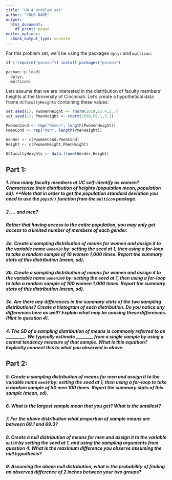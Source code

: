 ```yaml
---
title: "HW 4 problem set"
author: "YOUR NAME"
output:
  html_document:
    df_print: paged
editor_options:
  chunk_output_type: console
---
```


For this problem set, we'll be using the packages `dplyr` and `multicon`:

```r
if (!require("pacman")) install.packages("pacman")

pacman::p_load(
  dplyr,
  multicon)
```


Lets assume that we are interested in the distribution of faculty members' heights at the University of Cincinnati. Let's create a hypothetical data frame `UCfacultyHeights` containing these values:
```r
set.seed(1); PwomenHeight <- rnorm(2019,63.4,2.7)
set.seed(1); PmenHeight <- rnorm(2500,69.1,3.1)

PwomenCond <- rep("Women", length(PwomenHeight))
PmenCond <- rep("Men", length(PmenHeight))

Gender <- c(PwomenCond,PmenCond)
Height <- c(PwomenHeight,PmenHeight)

UCfacultyHeights <- data.frame(Gender,Height)

```

## Part 1:

##### 1. How many faculty members at UC self-identify as women? Characterize their distribution of heights (population mean, population sd). **Note that in order to get the population standard deviation you need to use the `popsd()` function from the `multicon` package.


##### 2. ... and men? 


##### Rather that having access to the entire population, you may only get access to a limited number of members of each gender. 

##### 3a. Create a sampling distribution of means for **women** and assign it to the variable name `women10` by: setting the seed at 1, then using a for-loop to take a random sample of **10 women 1,000 times**. Report the summary stats of this distribution (mean, sd).

##### 3b. Create a sampling distribution of means for **women** and assign it to the variable name `women100` by: setting the seed at 1, then using a for-loop to take a random sample of **100 women 1,000** times. Report the summary stats of this distribution (mean, sd).

##### 3c. Are there any differences in the summary stats of the two sampling distributions? Create a histogram of each distribution. Do you notice any differences here as well? Explain what may be causing these differences. (Hint in question 4).

##### 4. The SD of a sampling distribution of means is commonly referred to as _________. We typically estimate ________ from a single sample by using a central tendency measure of that sample. What is this equation? Explicitly connect this to what you observed in above.

## Part 2:

##### 5. Create a sampling distribution of means for **men** and assign it to the variable name `men50` by: setting the seed at 1, then using a for-loop to take a random sample of **50 men 100 times**. Report the summary stats of this sample (mean, sd).

##### 6. What is the largest sample mean that you get? What is the smallest?

##### 7. For the above distribution what proportion of sample means are between 69.1 and 69.3?

##### 8. Create a null distribution of means for men and assign it to the variable `nullM` by setting the seed at 1, and using the sampling arguments from question 4. What is the maximum difference you observe assuming the null hypothesis?

##### 9. Assuming the above null distribution, what is the probability of finding an observed difference of 2 inches between your two groups?



